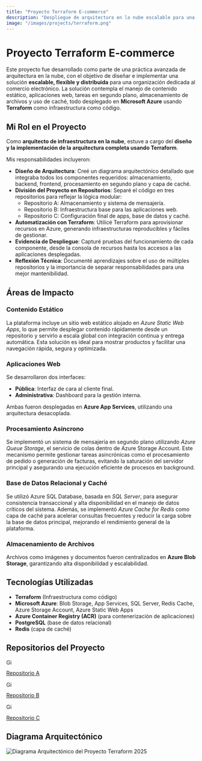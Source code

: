 ```yaml
---
title: "Proyecto Terraform E-commerce"
description: "Despliegue de arquitectura en la nube escalable para una plataforma de comercio electrónico, utilizando Terraform sobre Microsoft Azure."
image: "/images/projects/terraform.png"
---
```


# Proyecto Terraform E-commerce

Este proyecto fue desarrollado como parte de una práctica avanzada de arquitectura en la nube, con el objetivo de diseñar e implementar una solución **escalable, flexible y distribuida** para una organización dedicada al comercio electrónico. La solución contempla el manejo de contenido estático, aplicaciones web, tareas en segundo plano, almacenamiento de archivos y uso de caché, todo desplegado en **Microsoft Azure** usando **Terraform** como infraestructura como código.

## Mi Rol en el Proyecto

Como **arquitecto de infraestructura en la nube**, estuve a cargo del **diseño y la implementación de la arquitectura completa usando Terraform**. 

Mis responsabilidades incluyeron:

- **Diseño de Arquitectura**: Creé un diagrama arquitectónico detallado que integraba todos los componentes requeridos: almacenamiento, backend, frontend, procesamiento en segundo plano y capa de caché.
- **División del Proyecto en Repositorios**: Separé el código en tres repositorios para reflejar la lógica modular:
  - Repositorio A: Almacenamiento y sistema de mensajería.
  - Repositorio B: Infraestructura base para las aplicaciones web.
  - Repositorio C: Configuración final de apps, base de datos y caché.
- **Automatización con Terraform**: Utilicé Terraform para aprovisionar recursos en Azure, generando infraestructuras reproducibles y fáciles de gestionar.
- **Evidencia de Despliegue**: Capturé pruebas del funcionamiento de cada componente, desde la consola de recursos hasta los accesos a las aplicaciones desplegadas.
- **Reflexión Técnica**: Documenté aprendizajes sobre el uso de múltiples repositorios y la importancia de separar responsabilidades para una mejor mantenibilidad.

## Áreas de Impacto

### Contenido Estático

La plataforma incluye un sitio web estático alojado en *Azure Static Web Apps*, lo que permite desplegar contenido rápidamente desde un repositorio y servirlo a escala global con integración continua y entrega automática. Esta solución es ideal para mostrar productos y facilitar una navegación rápida, segura y optimizada.

### Aplicaciones Web

Se desarrollaron dos interfaces:
- **Pública**: Interfaz de cara al cliente final.
- **Administrativa**: Dashboard para la gestión interna.

Ambas fueron desplegadas en **Azure App Services**, utilizando una arquitectura desacoplada.

### Procesamiento Asíncrono

Se implementó un sistema de mensajería en segundo plano utilizando *Azure Queue Storage*, el servicio de colas dentro de Azure Storage Account. Este mecanismo permite gestionar tareas asincrónicas como el procesamiento de pedido o generación de facturas, evitando la saturación del servidor principal y asegurando una ejecución eficiente de procesos en background.


### Base de Datos Relacional y Caché

Se utilizó Azure SQL Database, basada en *SQL Server*, para asegurar consistencia transaccional y alta disponibilidad en el manejo de datos críticos del sistema. Además, se implementó *Azure Cache for Redis* como capa de caché para acelerar consultas frecuentes y reducir la carga sobre la base de datos principal, mejorando el rendimiento general de la plataforma.

### Almacenamiento de Archivos

Archivos como imágenes y documentos fueron centralizados en **Azure Blob Storage**, garantizando alta disponibilidad y escalabilidad.

## Tecnologías Utilizadas

- **Terraform** (Infraestructura como código)
- **Microsoft Azure**: Blob Storage, App Services, SQL Server, Redis Cache, Azure Storage Account, Azure Static Web Apps
- **Azure Container Registry (ACR)** (para contenerización de aplicaciones)
- **PostgreSQL** (base de datos relacional)
- **Redis** (capa de caché)

## Repositorios del Proyecto

<div class="flex gap-4 pt-5 items-center">
  <div class="popUp flex justify-center items-center flex-col">
    <a href='https://github.com/Jey1601/IS912-Terraform-A' target="_blank">
        <img
            src='/images/github-icon.webp'
            alt='GitHub'
            width={100}
            height={100}
            style="width: 1.5vw; min-width: 20px;"
        />
        <p>Repositorio A</p>
    </a>
  </div>
  <div class="popUp flex justify-center items-center flex-col">
    <a href='https://github.com/angel-513/IS912-Terraform-B' target="_blank">
        <img
            src='/images/github-icon.webp'
            alt='GitHub'
            width={100}
            height={100}
            style="width: 1.5vw; min-width: 20px;"
        />
        <p>Repositorio B</p>
    </a>
  </div>
  <div class="popUp flex justify-center items-center flex-col">
    <a href='https://github.com/ajosemoya/E-commerce-Terraform-C' target="_blank">
        <img
            src='/images/github-icon.webp'
            alt='GitHub'
            width={100}
            height={100}
            style="width: 1.5vw; min-width: 20px;"
        />
        <p>Repositorio C</p>
    </a>
  </div>
</div>

## Diagrama Arquitectónico

![Diagrama Arquitectónico del Proyecto Terraform 2025](/images/projects/terraform.png)
